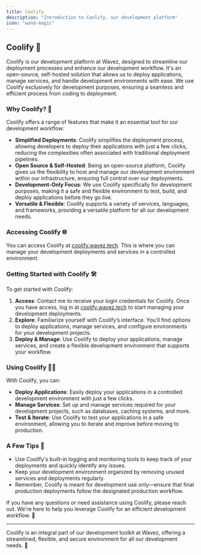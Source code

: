 ```yaml
---
title: Coolify
description: "Introduction to Coolify, our development platform"
icon: "wand-magic"
---
```


## Coolify 🧰

Coolify is our development platform at Wavez, designed to streamline our deployment processes and enhance our development workflow. It's an open-source, self-hosted solution that allows us to deploy applications, manage services, and handle development environments with ease. We use Coolify exclusively for development purposes, ensuring a seamless and efficient process from coding to deployment.

### Why Coolify? 🤔

Coolify offers a range of features that make it an essential tool for our development workflow:

- **Simplified Deployments**: Coolify simplifies the deployment process, allowing developers to deploy their applications with just a few clicks, reducing the complexities often associated with traditional deployment pipelines.
- **Open Source & Self-Hosted**: Being an open-source platform, Coolify gives us the flexibility to host and manage our development environment within our infrastructure, ensuring full control over our deployments.
- **Development-Only Focus**: We use Coolify specifically for development purposes, making it a safe and flexible environment to test, build, and deploy applications before they go live.
- **Versatile & Flexible**: Coolify supports a variety of services, languages, and frameworks, providing a versatile platform for all our development needs.

### Accessing Coolify 🌐

You can access Coolify at [coolify.wavez.tech](https://coolify.wavez.tech). This is where you can manage your development deployments and services in a controlled environment.

### Getting Started with Coolify 🛠️

To get started with Coolify:

1. **Access**: Contact me to receive your login credentials for Coolify. Once you have access, log in at [coolify.wavez.tech](https://coolify.wavez.tech) to start managing your development deployments.
2. **Explore**: Familiarize yourself with Coolify’s interface. You'll find options to deploy applications, manage services, and configure environments for your development projects.
3. **Deploy & Manage**: Use Coolify to deploy your applications, manage services, and create a flexible development environment that supports your workflow.

### Using Coolify 🧑‍💻

With Coolify, you can:

- **Deploy Applications**: Easily deploy your applications in a controlled development environment with just a few clicks.
- **Manage Services**: Set up and manage services required for your development projects, such as databases, caching systems, and more.
- **Test & Iterate**: Use Coolify to test your applications in a safe environment, allowing you to iterate and improve before moving to production.

### A Few Tips 🌟

- Use Coolify's built-in logging and monitoring tools to keep track of your deployments and quickly identify any issues.
- Keep your development environment organized by removing unused services and deployments regularly.
- Remember, Coolify is meant for development use only—ensure that final production deployments follow the designated production workflow.

If you have any questions or need assistance using Coolify, please reach out. We're here to help you leverage Coolify for an efficient development workflow. 🌊

---

Coolify is an integral part of our development toolkit at Wavez, offering a streamlined, flexible, and secure environment for all our development needs. 🚀
